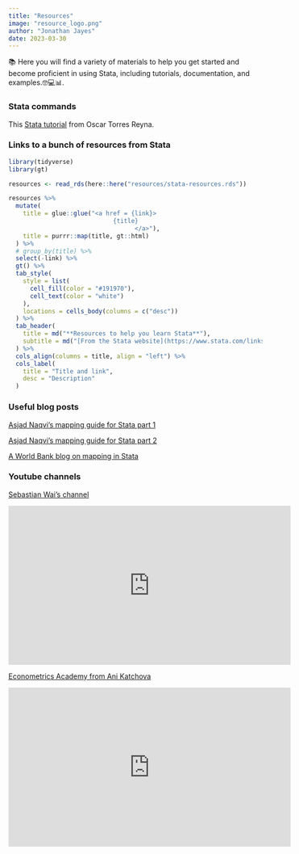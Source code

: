 ```yaml
---
title: "Resources"
image: "resource_logo.png"
author: "Jonathan Jayes"
date: 2023-03-30
---
```


📚 Here you will find a variety of materials to help you get started and become proficient in using Stata, including tutorials, documentation, and examples.🤓💻📊.

### Stata commands

This [Stata tutorial](StataTutorial.pdf) from Oscar Torres Reyna.

### Links to a bunch of resources from Stata

```r
library(tidyverse)
library(gt)

resources <- read_rds(here::here("resources/stata-resources.rds"))

resources %>%
  mutate(
    title = glue::glue("<a href = {link}>
                             {title}
                                   </a>"),
    title = purrr::map(title, gt::html)
  ) %>%
  # group_by(title) %>%
  select(-link) %>%
  gt() %>%
  tab_style(
    style = list(
      cell_fill(color = "#191970"),
      cell_text(color = "white")
    ),
    locations = cells_body(columns = c("desc"))
  ) %>%
  tab_header(
    title = md("**Resources to help you learn Stata**"),
    subtitle = md("[From the Stata website](https://www.stata.com/links/resources-for-learning-stata/)")
  ) %>%
  cols_align(columns = title, align = "left") %>%
  cols_label(
    title = "Title and link",
    desc = "Description"
  )
```


### Useful blog posts

[Asjad Naqvi's mapping guide for Stata part 1](https://medium.com/the-stata-guide/covid-19-visualizations-with-stata-part-4-maps-fbd4fe2642f6)

[Asjad Naqvi's mapping guide for Stata part 2](https://medium.com/the-stata-guide/maps-in-stata-ii-fcb574270269)

[A World Bank blog on mapping in Stata](https://blogs.worldbank.org/impactevaluations/making-visually-appealing-maps-stata-guest-post-asjad-naqvi)


### Youtube channels

[Sebastian Wai's channel](https://www.youtube.com/@sebastianwaiecon)

<iframe width="560" height="315" src="https://www.youtube.com/embed/PWFZ_-eQd8I?controls=0" title="YouTube video player" frameborder="0" allow="accelerometer; autoplay; clipboard-write; encrypted-media; gyroscope; picture-in-picture; web-share" allowfullscreen></iframe>

[Econometrics Academy from Ani Katchova](https://www.youtube.com/@econometricsacademy)

<iframe width="560" height="315" src="https://www.youtube.com/embed/YMt5K68ZvjQ?controls=0" title="YouTube video player" frameborder="0" allow="accelerometer; autoplay; clipboard-write; encrypted-media; gyroscope; picture-in-picture; web-share" allowfullscreen></iframe>

